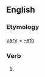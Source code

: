 ==English==

===Etymology===
[[vary]] + [[-eth]]

===Verb===
{{en-verb form}}

# {{archaic third-person singular of|vary}}
